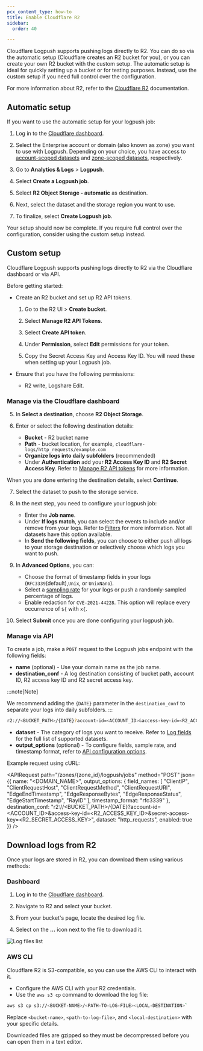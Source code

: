 ```yaml
---
pcx_content_type: how-to
title: Enable Cloudflare R2
sidebar:
  order: 40

---
```



Cloudflare Logpush supports pushing logs directly to R2. You can do so via the automatic setup (Cloudflare creates an R2 bucket for you), or you can create your own R2 bucket with the custom setup. The automatic setup is ideal for quickly setting up a bucket or for testing purposes. Instead, use the custom setup if you need full control over the configuration.

For more information about R2, refer to the [Cloudflare R2](/r2/) documentation.

## Automatic setup

If you want to use the automatic setup for your logpush job:

1. Log in to the [Cloudflare dashboard](https://dash.cloudflare.com/login).

2. Select the Enterprise account or domain (also known as zone) you want to use with Logpush. Depending on your choice, you have access to [account-scoped datasets](/logs/reference/log-fields/account/) and [zone-scoped datasets](/logs/reference/log-fields/zone/), respectively.

3. Go to **Analytics & Logs** > **Logpush**.

4. Select **Create a Logpush job**.

5. Select **R2 Object Storage - automatic** as destination.

6. Next, select the dataset and the storage region you want to use.

7. To finalize, select **Create Logpush job**.

Your setup should now be complete. If you require full control over the configuration, consider using the custom setup instead.

## Custom setup

Cloudflare Logpush supports pushing logs directly to R2 via the Cloudflare dashboard or via API.

Before getting started:

- Create an R2 bucket and set up R2 API tokens.

  1. Go to the R2 UI > **Create bucket**.

  2. Select **Manage R2 API Tokens**.

  3. Select **Create API token**.

  4. Under **Permission**, select **Edit** permissions for your token.

  5. Copy the Secret Access Key and Access Key ID. You will need these when setting up your Logpush job.

- Ensure that you have the following permissions:

  - R2 write, Logshare Edit.

### Manage via the Cloudflare dashboard

<Render file="enable-logpush-job" />

5. In **Select a destination**, choose **R2 Object Storage**.

6. Enter or select the following destination details:
   * **Bucket** - R2 bucket name
   * **Path** - bucket location, for example, `cloudflare-logs/http_requests/example.com`
   * **Organize logs into daily subfolders** (recommended)
   * Under **Authentication** add your **R2 Access Key ID** and **R2 Secret Access Key**. Refer to [Manage R2 API tokens](https://dash.cloudflare.com/b54f07a6c269ecca2fa60f1ae4920c99/r2/api-tokens) for more information.

When you are done entering the destination details, select **Continue**.

7. Select the dataset to push to the storage service.

8. In the next step, you need to configure your logpush job:
   * Enter the **Job name**.
   * Under **If logs match**, you can select the events to include and/or remove from your logs. Refer to [Filters](/logs/reference/filters/) for more information. Not all datasets have this option available.
   * In **Send the following fields**, you can choose to either push all logs to your storage destination or selectively choose which logs you want to push.

9. In **Advanced Options**, you can:
   * Choose the format of timestamp fields in your logs (`RFC3339`(default),`Unix`, or `UnixNano`).
   * Select a [sampling rate](/logs/get-started/api-configuration/#sampling-rate) for your logs or push a randomly-sampled percentage of logs.
   * Enable redaction for `CVE-2021-44228`. This option will replace every occurrence of `${` with `x{`.

10. Select **Submit** once you are done configuring your logpush job.

### Manage via API

To create a job, make a `POST` request to the Logpush jobs endpoint with the following fields:

* **name** (optional) - Use your domain name as the job name.
* **destination\_conf** - A log destination consisting of bucket path, account ID, R2 access key ID and R2 secret access key.

:::note[Note]

We recommend adding the `{DATE}` parameter in the `destination_conf` to separate your logs into daily subfolders.
:::

```bash
r2://<BUCKET_PATH>/{DATE}?account-id=<ACCOUNT_ID>&access-key-id=<R2_ACCESS_KEY_ID>&secret-access-key=<R2_SECRET_ACCESS_KEY>
```

* **dataset** - The category of logs you want to receive. Refer to [Log fields](/logs/reference/log-fields/) for the full list of supported datasets.
* **output\_options** (optional) - To configure fields, sample rate, and timestamp format, refer to [API configuration options](/logs/get-started/api-configuration/#options).

Example request using cURL:

<APIRequest
  path="/zones/{zone_id}/logpush/jobs"
  method="POST"
  json={{
    name: "<DOMAIN_NAME>",
    output_options: {
      field_names: [
        "ClientIP",
        "ClientRequestHost",
        "ClientRequestMethod",
        "ClientRequestURI",
        "EdgeEndTimestamp",
        "EdgeResponseBytes",
        "EdgeResponseStatus",
        "EdgeStartTimestamp",
        "RayID"
      ],
      timestamp_format: "rfc3339"
    },
    destination_conf:
      "r2://<BUCKET_PATH>/{DATE}?account-id=<ACCOUNT_ID>&access-key-id=<R2_ACCESS_KEY_ID>&secret-access-key=<R2_SECRET_ACCESS_KEY>",
    dataset: "http_requests",
    enabled: true
  }}
/>

## Download logs from R2

Once your logs are stored in R2, you can download them using various methods:

### Dashboard

1. Log in to the [Cloudflare dashboard](https://dash.cloudflare.com/).

2. Navigate to R2 and select your bucket.

3. From your bucket's page, locate the desired log file.

4. Select on the **...** icon next to the file to download it.

![Log files list](~/assets/images/logs/logs-r2.png)

### AWS CLI

Cloudflare R2 is S3-compatible, so you can use the AWS CLI to interact with it.
  - Configure the AWS CLI with your R2 credentials.
  - Use the `aws s3 cp` command to download the log file:

```bash
aws s3 cp s3://<BUCKET-NAME>/<PATH-TO-LOG-FILE><LOCAL-DESTINATION>`
```

Replace `<bucket-name>`, `<path-to-log-file>`, and `<local-destination>` with your specific details.

Downloaded files are gzipped so they must be decompressed before you can open them in a text editor.
